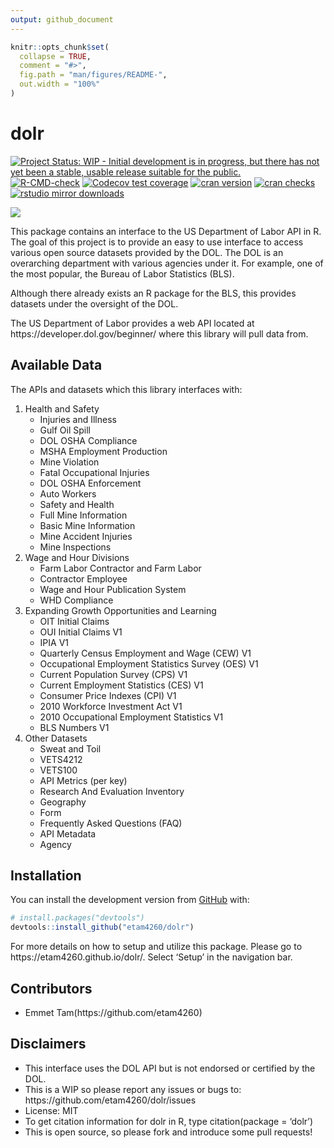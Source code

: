 ```yaml
---
output: github_document
---
```


<!-- README.md is generated from README.Rmd. Please edit that file -->

```r
knitr::opts_chunk$set(
  collapse = TRUE,
  comment = "#>",
  fig.path = "man/figures/README-",
  out.width = "100%"
)
```

# dolr

<!-- badges: start -->
[![Project Status: WIP - Initial development is in progress, but there has not yet been a stable, usable release suitable for the public.](https://www.repostatus.org/badges/latest/wip.svg)](https://www.repostatus.org/#wip)
[![R-CMD-check](https://github.com/etam4260/dolr/workflows/R-CMD-check/badge.svg)](https://github.com/etam4260/dolr/actions)
[![Codecov test coverage](https://codecov.io/gh/etam4260/dolr/branch/main/graph/badge.svg)](https://codecov.io/gh/etam4260/dolr?branch=main)
[![cran version](https://www.r-pkg.org/badges/version/dolr)](https://cran.r-project.org/package=dolr)
[![cran checks](https://cranchecks.info/badges/worst/dolr)](https://cranchecks.info/pkgs/dolr)
[![rstudio mirror downloads](https://cranlogs.r-pkg.org/badges/dolr?color=C9A115)](https://github.com/r-hub/cranlogs.app)
<!-- badges: end -->

![](https://github.com/etam4260/dolr/blob/main/man/figures/DOL.png?raw=true)

This package contains an interface to the US Department of Labor API in R. The goal
of this project is to provide an easy to use interface to access various open source
datasets provided by the DOL. The DOL is an overarching department with various agencies
under it. For example, one of the most popular, the Bureau of Labor Statistics (BLS). 

Although there already exists an R package for the BLS, this provides datasets 
under the oversight of the DOL.

The US Department of Labor provides a web API located at 
https://developer.dol.gov/beginner/ where this library will pull data from.

## Available Data

The APIs and datasets which this library interfaces with:

1) Health and Safety 
    * Injuries and Illness 
    * Gulf Oil Spill 
    * DOL OSHA Compliance 
    * MSHA Employment Production 
    * Mine Violation 
    * Fatal Occupational Injuries 
    * DOL OSHA Enforcement 
    * Auto Workers 
    * Safety and Health 
    * Full Mine Information 
    * Basic Mine Information 
    * Mine Accident Injuries 
    * Mine Inspections 

2) Wage and Hour Divisions 
    * Farm Labor Contractor and Farm Labor 
    * Contractor Employee 
    * Wage and Hour Publication System 
    * WHD Compliance 

3) Expanding Growth Opportunities and Learning 
    * OIT Initial Claims 
    * OUI Initial Claims V1 
    * IPIA V1 
    * Quarterly Census Employment and Wage (CEW) V1 
    * Occupational Employment Statistics Survey (OES) V1 
    * Current Population Survey (CPS) V1 
    * Current Employment Statistics (CES) V1
    * Consumer Price Indexes (CPI) V1
    * 2010 Workforce Investment Act V1
    * 2010 Occupational Employment Statistics V1
    * BLS Numbers V1

4) Other Datasets
    * Sweat and Toil
    * VETS4212
    * VETS100
    * API Metrics (per key)
    * Research And Evaluation Inventory
    * Geography
    * Form
    * Frequently Asked Questions (FAQ)
    * API Metadata
    * Agency
    

## Installation

You can install the development version from [GitHub](https://github.com/) with:

``` r
# install.packages("devtools")
devtools::install_github("etam4260/dolr")
```

For more details on how to setup and utilize this package. 
Please go to https://etam4260.github.io/dolr/. Select 'Setup' in the navigation bar.

## Contributors

* Emmet Tam(https://github.com/etam4260)


## Disclaimers

* This interface uses the DOL API but is not endorsed or certified by the DOL.
* This is a WIP so please report any issues or bugs to: https://github.com/etam4260/dolr/issues
* License: MIT
* To get citation information for dolr in R, type citation(package = 'dolr')
* This is open source, so please fork and introduce some pull requests!
